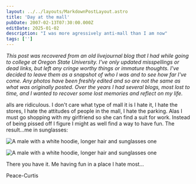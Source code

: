 ```yaml
---
layout: ../../layouts/MarkdownPostLayout.astro
title: 'Day at the mall'
pubDate: 2007-02-13T07:30:00.000Z
editDate: 2025-01-02
description: "I was more agressively anti-mall than I am now"
tags: ['']
---
```



_This post was recovered from an old livejournal blog that I had while going to college at Oregon State University. I've only updated misspellings or dead links, but left any cringe worthy things or immature thoughts. I've decided to leave them as a snapshot of who I was and to see how far I've come. Any photos have been freshly edited and so are not the same as what was originally posted. Over the years I had several blogs, most lost to time, and I wanted to recover some lost memories and reflect on my life._

<DropCap letter='M' />
alls are ridiculous. I don't care what type of mall it is I hate it, I hate the stores, I hate the attitudes of people in the mall, I hate the parking. Alas I must go shopping with my girlfriend so she can find a suit for work. Instead of being pissed off I figure I might as well find a way to have fun. The result...me in sunglasses:

![A male with a white hoodie, longer hair and sunglasses one](https://img.photobucket.com/albums/v81/hood_rider/Blog/blog2.jpg)

![A male with a white hoodie, longer hair and sunglasses one](https://img.photobucket.com/albums/v81/hood_rider/Blog/blog1.jpg)

There you have it. Me having fun in a place I hate most...

Peace-Curtis